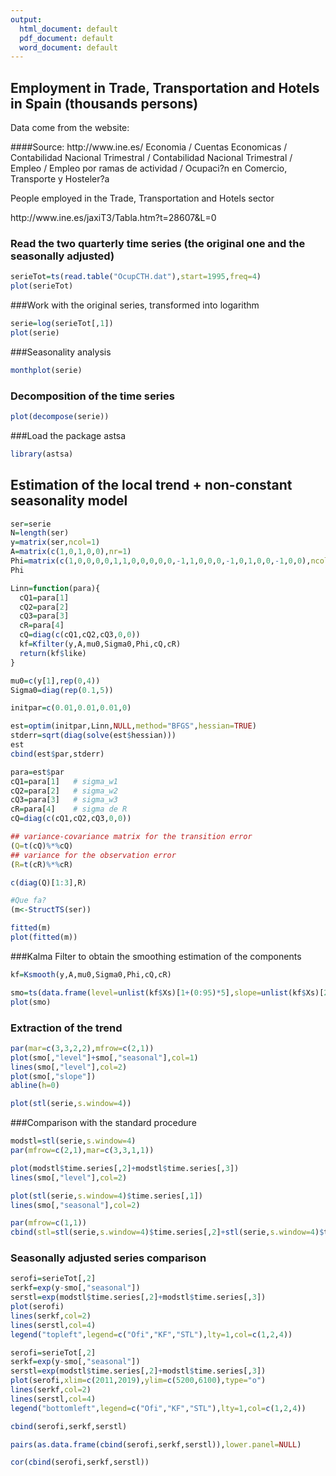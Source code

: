 ```yaml
---
output:
  html_document: default
  pdf_document: default
  word_document: default
---
```


## Employment in Trade, Transportation and Hotels in Spain (thousands persons)

Data come from the website:

####Source: http://www.ine.es/  Economia / Cuentas Economicas / Contabilidad Nacional Trimestral  / Contabilidad Nacional Trimestral / Empleo / Empleo por ramas de actividad / Ocupaci?n en Comercio, Transporte y Hosteler?a

People employed in the Trade, Transportation and Hotels sector

http://www.ine.es/jaxiT3/Tabla.htm?t=28607&L=0

### Read the two quarterly time series (the original one and the seasonally adjusted)
```r
serieTot=ts(read.table("OcupCTH.dat"),start=1995,freq=4)
plot(serieTot)
```

###Work with the original series, transformed into logarithm
```r
serie=log(serieTot[,1])
plot(serie)
```

###Seasonality analysis
```r
monthplot(serie)
```

### Decomposition of the time series
```r
plot(decompose(serie))
```

###Load the package astsa
```r
library(astsa)
```

## Estimation of the local trend + non-constant seasonality model
```r
ser=serie
N=length(ser)
y=matrix(ser,ncol=1)
A=matrix(c(1,0,1,0,0),nr=1)
Phi=matrix(c(1,0,0,0,0,1,1,0,0,0,0,0,-1,1,0,0,0,-1,0,1,0,0,-1,0,0),ncol=5)
Phi

Linn=function(para){
  cQ1=para[1]    
  cQ2=para[2]   
  cQ3=para[3]   
  cR=para[4]  
  cQ=diag(c(cQ1,cQ2,cQ3,0,0))
  kf=Kfilter(y,A,mu0,Sigma0,Phi,cQ,cR)
  return(kf$like)
}

mu0=c(y[1],rep(0,4))
Sigma0=diag(rep(0.1,5))

initpar=c(0.01,0.01,0.01,0)

est=optim(initpar,Linn,NULL,method="BFGS",hessian=TRUE)
stderr=sqrt(diag(solve(est$hessian)))
est      
cbind(est$par,stderr)
```

```r
para=est$par
cQ1=para[1]   # sigma_w1
cQ2=para[2]   # sigma_w2
cQ3=para[3]   # sigma_w3
cR=para[4]    # sigma de R
cQ=diag(c(cQ1,cQ2,cQ3,0,0))
```

```r
## variance-covariance matrix for the transition error
(Q=t(cQ)%*%cQ)
## variance for the observation error
(R=t(cR)%*%cR)

c(diag(Q)[1:3],R)

#Que fa?
(m<-StructTS(ser))

fitted(m)
plot(fitted(m))
```

###Kalma Filter to obtain the smoothing estimation of the components
```r
kf=Ksmooth(y,A,mu0,Sigma0,Phi,cQ,cR)   

smo=ts(data.frame(level=unlist(kf$Xs)[1+(0:95)*5],slope=unlist(kf$Xs)[2+(0:95)*5],seasonal=unlist(kf$Xs)[3+(0:95)*5]),start=1995,freq=4)
plot(smo)
```
### Extraction of the trend
```r
par(mar=c(3,3,2,2),mfrow=c(2,1))
plot(smo[,"level"]+smo[,"seasonal"],col=1)
lines(smo[,"level"],col=2)
plot(smo[,"slope"])
abline(h=0)
```
```r
plot(stl(serie,s.window=4))

```

###Comparison with the standard procedure
```r
modstl=stl(serie,s.window=4)
par(mfrow=c(2,1),mar=c(3,3,1,1))

plot(modstl$time.series[,2]+modstl$time.series[,3])
lines(smo[,"level"],col=2)

plot(stl(serie,s.window=4)$time.series[,1])
lines(smo[,"seasonal"],col=2)

par(mfrow=c(1,1))
cbind(stl=stl(serie,s.window=4)$time.series[,2]+stl(serie,s.window=4)$time.series[,3],smo[,"level"])

```
### Seasonally adjusted series comparison
```r
serofi=serieTot[,2]
serkf=exp(y-smo[,"seasonal"])
serstl=exp(modstl$time.series[,2]+modstl$time.series[,3])
plot(serofi)
lines(serkf,col=2)
lines(serstl,col=4)
legend("topleft",legend=c("Ofi","KF","STL"),lty=1,col=c(1,2,4))

```
```r
serofi=serieTot[,2]
serkf=exp(y-smo[,"seasonal"])
serstl=exp(modstl$time.series[,2]+modstl$time.series[,3])
plot(serofi,xlim=c(2011,2019),ylim=c(5200,6100),type="o")
lines(serkf,col=2)
lines(serstl,col=4)
legend("bottomleft",legend=c("Ofi","KF","STL"),lty=1,col=c(1,2,4))

```
```r
cbind(serofi,serkf,serstl)

pairs(as.data.frame(cbind(serofi,serkf,serstl)),lower.panel=NULL)


```


```r
cor(cbind(serofi,serkf,serstl))
```




